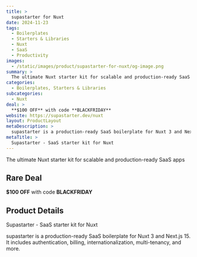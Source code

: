 ```yaml
---
title: >
  supastarter for Nuxt
date: 2024-11-23
tags:
  - Boilerplates
  - Starters & Libraries
  - Nuxt
  - SaaS
  - Productivity
images:
  - /static/images/product/supastarter-for-nuxt/og-image.png
summary: >
  The ultimate Nuxt starter kit for scalable and production-ready SaaS apps
categories:
  - Boilerplates, Starters & Libraries
subcategories:
  - Nuxt
deal: >
  **$100 OFF** with code **BLACKFRIDAY**
website: https://supastarter.dev/nuxt
layout: ProductLayout
metaDescription: >
  supastarter is a production-ready SaaS boilerplate for Nuxt 3 and Next.js 15. It includes authentication, billing, internationalization, multi-tenancy, and more.
metaTitle: >
  Supastarter - SaaS starter kit for Nuxt
---
```

The ultimate Nuxt starter kit for scalable and production-ready SaaS apps

## Rare Deal

**$100 OFF** with code **BLACKFRIDAY**

## Product Details
Supastarter - SaaS starter kit for Nuxt

supastarter is a production-ready SaaS boilerplate for Nuxt 3 and Next.js 15. It includes authentication, billing, internationalization, multi-tenancy, and more.
